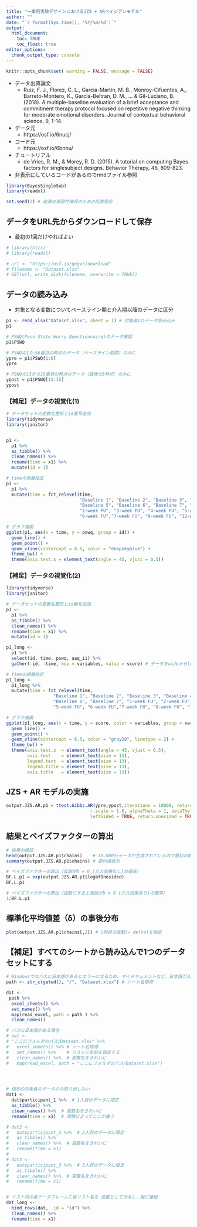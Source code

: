 ```yaml
---
title: "一事例実験デザインにおけるJZS + ARベイジアンモデル"
author: ""
date: "`r format(Sys.time(), '%Y/%m/%d')`"
output:
  html_document:
    toc: TRUE
    toc_float: true
editor_options: 
  chunk_output_type: console
---
```


```r
knitr::opts_chunk$set( warning = FALSE, message = FALSE)
```

* データ出典論文
    + Ruiz, F. J., Florez, C. L., Garcia-Martin, M. B., Monroy-Cifuentes, A., Barreto-Montero, K., Garcia-Beltran, D. M., ... & Gil-Luciano, B. (2018). A multiple-baseline evaluation of a brief acceptance and commitment therapy protocol focused on repetitive negative thinking for moderate emotional disorders. Journal of contextual behavioral science, 9, 1-14.


* データ元
    + https://osf.io/6nucj/
    
* コード元
    + https://osf.io/6bnhu/

* チュートリアル
    + de Vries, R. M., & Morey, R. D. (2015). A tutorial on computing Bayes factors for singlesubject designs. Behavior Therapy, 46, 809-823.

* 非表示にしているコードがあるのでrmdファイル参照

```r
library(BayesSingleSub)
library(readxl)

set.seed(2) # 結果の再現性確保のための乱数設定
```

## データをURL先からダウンロードして保存

* 最初の1回だけやればよい

```r
# library(httr)
# library(readxl)

# url <- "https://osf.io/qegvr/download"
# filename <- "Dataset.xlsx"
# GET(url, write_disk(filename, overwrite = TRUE))

```

## データの読み込み

* 対象となる変数についてベースライン期と介入期以降のデータに区分

```r
p1 <- read_xlsx("Dataset.xlsx", sheet = 1) # 対象者1のデータ読み込み
p1

# PSWQ(Penn State Worry Questionnaire)のデータ確認
p1$PSWQ 

# PSWQの1から6番目の時点のデータ（ベースライン期間）のみに
ypre = p1$PSWQ[1:6] 
ypre

# PSWQの13から15番目の時点のデータ（最後の3時点）のみに
ypost = p1$PSWQ[13:15] 
ypost
```

### 【補足】データの視覚化(1)  
```r
# データセットの変数名整形とid番号追加
library(tidyverse)
library(janitor)


p1 <- 
  p1 %>% 
  as_tibble() %>% 
  clean_names() %>% 
  rename(time = x1) %>% 
  mutate(id = 1)

# timeの順番指定
p1 <- 
  p1 %>% 
  mutate(time = fct_relevel(time,
                            "Baseline 1", "Baseline 2", "Baseline 3", "Baseline 4", 
                            "Baseline 5", "Baseline 6", "Baseline 7", "1-week FU", 
                            "2-week FU", "3-week FU", "4-week FU", "5-week FU", 
                            "6-week FU","7-week FU", "8-week FU", "12-week FU"))

# グラフ描画
ggplot(p1, aes(x = time, y = pswq, group = id)) +
  geom_line() +
  geom_point() +
  geom_vline(xintercept = 6.5, color = "deepskyblue") +
  theme_bw() +
  theme(axis.text.x = element_text(angle = 45, vjust = 0.5))


```

### 【補足】データの視覚化(2)  
```r
library(tidyverse)
library(janitor)

# データセットの変数名整形とid番号追加
p1 <- 
  p1 %>% 
  as_tibble() %>% 
  clean_names() %>% 
  rename(time = x1) %>% 
  mutate(id = 1)

p1_long <- 
  p1 %>% 
  select(id, time, pswq, aaq_ii) %>% 
  gather(-id, -time, key = variables, value = score) # データをwideからlongに

# timeの順番指定
p1_long <- 
  p1_long %>% 
  mutate(time = fct_relevel(time,
                  "Baseline 1", "Baseline 2", "Baseline 3", "Baseline 4", "Baseline 5", 
                  "Baseline 6", "Baseline 7", "1-week FU", "2-week FU", "3-week FU", "4-week FU", 
                  "5-week FU", "6-week FU","7-week FU", "8-week FU", "12-week FU"))

# グラフ描画
ggplot(p1_long, aes(x = time, y = score, color = variables, group = variables)) +
  geom_line() +   
  geom_point() +
  geom_vline(xintercept = 6.5, color = "gray28", linetype = 2) +
  theme_bw() +
  theme(axis.text.x  = element_text(angle = 45, vjust = 0.5),
        axis.text    = element_text(size = 13),
        legend.text  = element_text(size = 13),
        legend.title = element_text(size = 13),
        axis.title   = element_text(size = 13))
```

## JZS + AR モデルの実施
```r
output.JZS.AR.p1 = ttest.Gibbs.AR(ypre,ypost,iterations = 10000, return.chains = TRUE, 
                                r.scale = 1.0, alphaTheta = 1, betaTheta = 5, 
                                leftSided = TRUE, return.onesided = TRUE)
```

## 結果とベイズファクターの算出
```r
# 結果の確認
head(output.JZS.AR.p1$chains)    # 10,000行データが生成されているので最初の数行だけ表示
summary(output.JZS.AR.p1$chains) # 要約値表示

# ベイズファクターの算出（仮説がδ = 0 [介入効果なし]の確率）     
BF.L.p1 = exp(output.JZS.AR.p1$logbfOnesided)
BF.L.p1

# ベイズファクターの算出（逆数にすると仮説がδ ≠ 0 [介入効果あり]の確率）     
1/BF.L.p1
```

## 標準化平均値差（δ）の事後分布
```r
plot(output.JZS.AR.p1$chains[,2]) # 2列目の変数(= delta)を指定
```

## 【補足】すべてのシートから読み込んで1つのデータセットにする
```r
# Windowsではパスに日本語があるとエラーになるため、マイドキュメントなど、日本語が入らない所にプロジェクトを設定
path <- str_c(getwd(), "/", "Dataset.xlsx") # シート名取得

dat <-
 path %>%
  excel_sheets() %>%
  set_names() %>%
  map(read_excel, path = path ) %>%
  clean_names()

# パスに日本語がある場合
# dat <-
# "ここにフォルダのパス/Dataset.xlsx" %>%
#   excel_sheets() %>% # シート名取得
#   set_names() %>%    # リストに名前を設定する
#   clean_names() %>%  # 変数名をきれいに
#   map(read_excel, path = "ここにフォルダのパス/Dataset.xlsx")




# 個別の対象者のデータのみ取り出したい
dat1 <- 
  dat$participant_1 %>%  # 1人目のデータに限定 
  as_tibble() %>% 
  clean_names() %>%  # 変数名をきれいに
  rename(time = x1)  # 環境によってここが違う

# dat2 <- 
#   dat$participant_2 %>%  # 2人目のデータに限定 
#   as_tibble() %>% 
#   clean_names() %>%  # 変数名をきれいに
#   rename(time = x1)
# 
# dat3 <- 
#   dat$participant_3 %>%  # 3人目のデータに限定 
#   as_tibble() %>% 
#   clean_names() %>%  # 変数名をきれいに
#   rename(time = x1)


# リスト内の各データフレームに各リスト名を 変数として付与し、縦に連結
dat_long <- 
  bind_rows(dat, .id = "id") %>% 
  clean_names() %>% 
  rename(time = x1)

```



